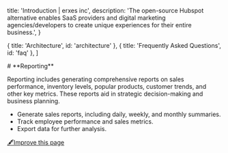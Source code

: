 
  title: 'Introduction | erxes inc',
  description:
    'The open-source Hubspot alternative enables SaaS providers and digital marketing agencies/developers to create unique experiences for their entire business.',
}

  { title: 'Architecture', id: 'architecture' },
  { title: 'Frequently Asked Questions', id: 'faq' },
]

<HeroPattern />
# **Reporting**

Reporting includes generating comprehensive reports on sales performance, inventory levels, popular products, customer trends, and other key metrics. These reports aid in strategic decision-making and business planning.

- Generate sales reports, including daily, weekly, and monthly summaries.
- Track employee performance and sales metrics.
- Export data for further analysis.



[🖋️Improve this page](https://github.com/erxes/erxes-docs/edit/main/src/app/requirement/pos/reporting/page.mdx)
